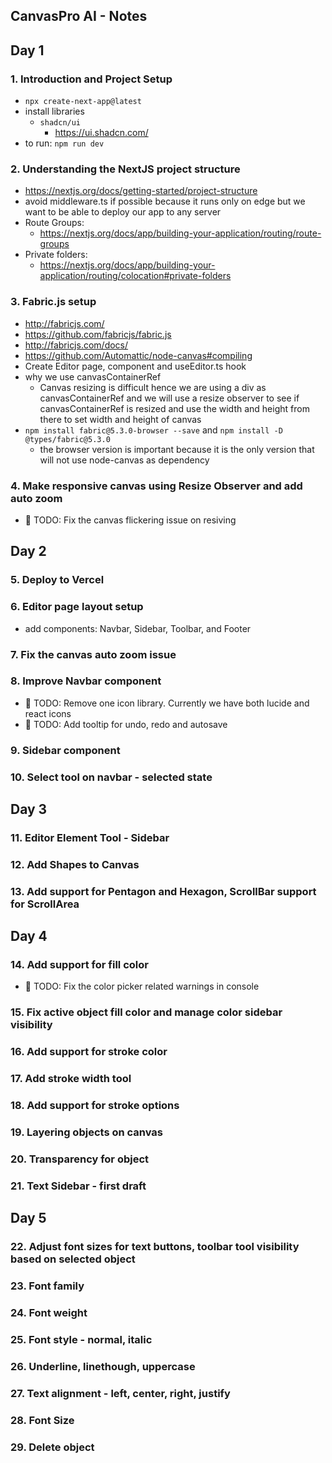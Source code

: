 ## CanvasPro AI - Notes

## Day 1

### 1. Introduction and Project Setup

- `npx create-next-app@latest`
- install libraries
  - `shadcn/ui`
    - https://ui.shadcn.com/
- to run: `npm run dev`

### 2. Understanding the NextJS project structure

- https://nextjs.org/docs/getting-started/project-structure
- avoid middleware.ts if possible because it runs only on edge but we want to be able to deploy our app to any server
- Route Groups:
  - https://nextjs.org/docs/app/building-your-application/routing/route-groups
- Private folders:
  - https://nextjs.org/docs/app/building-your-application/routing/colocation#private-folders

### 3. Fabric.js setup

- http://fabricjs.com/
- https://github.com/fabricjs/fabric.js
- http://fabricjs.com/docs/
- https://github.com/Automattic/node-canvas#compiling
- Create Editor page, component and useEditor.ts hook
- why we use canvasContainerRef
  - Canvas resizing is difficult hence we are using a div as canvasContainerRef and we will use a resize observer to see if canvasContainerRef is resized and use the width and height from there to set width and height of canvas
- `npm install fabric@5.3.0-browser --save` and `npm install -D @types/fabric@5.3.0`
  - the browser version is important because it is the only version that will not use node-canvas as dependency

### 4. Make responsive canvas using Resize Observer and add auto zoom

- 🚨 TODO: Fix the canvas flickering issue on resiving

## Day 2

### 5. Deploy to Vercel

### 6. Editor page layout setup

- add components: Navbar, Sidebar, Toolbar, and Footer

### 7. Fix the canvas auto zoom issue

### 8. Improve Navbar component

- 🚨 TODO: Remove one icon library. Currently we have both lucide and react icons
- 🚨 TODO: Add tooltip for undo, redo and autosave

### 9. Sidebar component

### 10. Select tool on navbar - selected state

## Day 3

### 11. Editor Element Tool - Sidebar

### 12. Add Shapes to Canvas

### 13. Add support for Pentagon and Hexagon, ScrollBar support for ScrollArea

## Day 4

### 14. Add support for fill color

- 🚨 TODO: Fix the color picker related warnings in console

### 15. Fix active object fill color and manage color sidebar visibility

### 16. Add support for stroke color

### 17. Add stroke width tool

### 18. Add support for stroke options

### 19. Layering objects on canvas

### 20. Transparency for object

### 21. Text Sidebar - first draft

## Day 5

### 22. Adjust font sizes for text buttons, toolbar tool visibility based on selected object

### 23. Font family

### 24. Font weight

### 25. Font style - normal, italic

### 26. Underline, linethough, uppercase

### 27. Text alignment - left, center, right, justify

### 28. Font Size

### 29. Delete object
